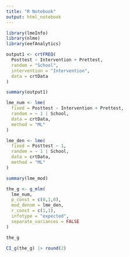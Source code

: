 ```yaml
---
title: "R Notebook"
output: html_notebook
---
```


```r
library(lmeInfo)
library(nlme)
library(eefAnalytics)
```



```r
output1 <- crtFREQ(
  Posttest ~ Intervention + Prettest,
  random = "School",
  intervention = "Intervention",
  data = crtData
)

summary(output1)
```



```r
lme_num <- lme(
  fixed = Posttest ~ Intervention + Prettest,
  random = ~ 1 | School,
  data = crtData,
  method = "ML"
)

lme_den <- lme(
  fixed = Posttest ~ 1,
  random = ~ 1 | School,
  data = crtData,
  method = "ML"
)
```


```r
summary(lme_mod)
```



```r
the_g <- g_mlm(
  lme_num,
  p_const = c(0,1,0),
  mod_denom = lme_den,
  r_const = c(1,1),
  infotype = "expected",
  separate_variances = FALSE
)

the_g
```



```r
CI_g(the_g) |> round(2)
```


